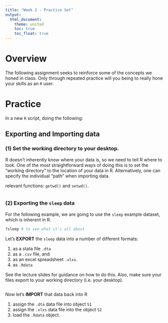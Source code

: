 ```yaml
---
title: "Week 2 - Practice Set"
output:
  html_document:
    theme: united
    toc: true
    toc_float: true
---
```


# Overview

The following assignment seeks to reinforce some of the concepts we honed in class. Only through repeated practice will you being to really hone your skills as an `R` user. 


# Practice 

In a new `R` script, doing the following:

## Exporting and Importing data 

### (1) Set the working directory to your desktop.

R doesn't inherently know where your data is, so we need to tell R where to look. One of the most straightforward ways of doing this is to set the "working directory" to the location of your data in R. Alternatively, one can specify the individual "path" when importing data.

relevant functions: `getwd()` and `setwd()`.
  
```r

```


### (2) Exporting the `sleep` data

For the following example, we are going to use the `sleep` example dataset, which is inherent in R.

```r
?sleep # to see what it's all about
```


Let's **EXPORT** the `sleep` data into a number of different formats:

1. as a stata file `.dta`
2. as a `.csv` file, and
3. as an excel spreadsheet `.xlxs`.
4. as `.Rdata`

See the lecture slides for guidance on how to do this. Also, make sure your files export to your working directory (i.e. your desktop).

```r

```

   
Now let's **IMPORT** that data back into R 

    
1. assign the `.dta` data file into object `S1`
2. assign the `.xlxs` data file into the object `S2`
3. load the `.Rdata` object. 


```r

```

